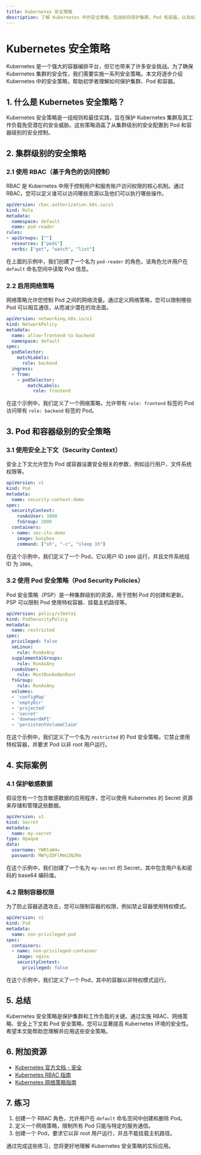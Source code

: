 ```yaml
---
title: Kubernetes 安全策略
description: 了解 Kubernetes 中的安全策略，包括如何保护集群、Pod 和容器，以及如何实施最佳实践来确保 Kubernetes 环境的安全性。
---
```


# Kubernetes 安全策略

Kubernetes 是一个强大的容器编排平台，但它也带来了许多安全挑战。为了确保 Kubernetes 集群的安全性，我们需要实施一系列安全策略。本文将逐步介绍 Kubernetes 中的安全策略，帮助初学者理解如何保护集群、Pod 和容器。

## 1. 什么是 Kubernetes 安全策略？

Kubernetes 安全策略是一组规则和最佳实践，旨在保护 Kubernetes 集群及其工作负载免受潜在的安全威胁。这些策略涵盖了从集群级别的安全配置到 Pod 和容器级别的安全控制。

## 2. 集群级别的安全策略

### 2.1 使用 RBAC（基于角色的访问控制）

RBAC 是 Kubernetes 中用于控制用户和服务账户访问权限的核心机制。通过 RBAC，您可以定义谁可以访问哪些资源以及他们可以执行哪些操作。

```yaml
apiVersion: rbac.authorization.k8s.io/v1
kind: Role
metadata:
  namespace: default
  name: pod-reader
rules:
- apiGroups: [""]
  resources: ["pods"]
  verbs: ["get", "watch", "list"]
```

在上面的示例中，我们创建了一个名为 `pod-reader` 的角色，该角色允许用户在 `default` 命名空间中读取 Pod 信息。

### 2.2 启用网络策略

网络策略允许您控制 Pod 之间的网络流量。通过定义网络策略，您可以限制哪些 Pod 可以相互通信，从而减少潜在的攻击面。

```yaml
apiVersion: networking.k8s.io/v1
kind: NetworkPolicy
metadata:
  name: allow-frontend-to-backend
  namespace: default
spec:
  podSelector:
    matchLabels:
      role: backend
  ingress:
  - from:
    - podSelector:
        matchLabels:
          role: frontend
```

在这个示例中，我们定义了一个网络策略，允许带有 `role: frontend` 标签的 Pod 访问带有 `role: backend` 标签的 Pod。

## 3. Pod 和容器级别的安全策略

### 3.1 使用安全上下文（Security Context）

安全上下文允许您为 Pod 或容器设置安全相关的参数，例如运行用户、文件系统权限等。

```yaml
apiVersion: v1
kind: Pod
metadata:
  name: security-context-demo
spec:
  securityContext:
    runAsUser: 1000
    fsGroup: 2000
  containers:
  - name: sec-ctx-demo
    image: busybox
    command: ["sh", "-c", "sleep 1h"]
```

在这个示例中，我们定义了一个 Pod，它以用户 ID `1000` 运行，并且文件系统组 ID 为 `2000`。

### 3.2 使用 Pod 安全策略（Pod Security Policies）

Pod 安全策略（PSP）是一种集群级别的资源，用于控制 Pod 的创建和更新。PSP 可以限制 Pod 使用特权容器、挂载主机路径等。

```yaml
apiVersion: policy/v1beta1
kind: PodSecurityPolicy
metadata:
  name: restricted
spec:
  privileged: false
  seLinux:
    rule: RunAsAny
  supplementalGroups:
    rule: RunAsAny
  runAsUser:
    rule: MustRunAsNonRoot
  fsGroup:
    rule: RunAsAny
  volumes:
  - 'configMap'
  - 'emptyDir'
  - 'projected'
  - 'secret'
  - 'downwardAPI'
  - 'persistentVolumeClaim'
```

在这个示例中，我们定义了一个名为 `restricted` 的 Pod 安全策略，它禁止使用特权容器，并要求 Pod 以非 root 用户运行。

## 4. 实际案例

### 4.1 保护敏感数据

假设您有一个包含敏感数据的应用程序，您可以使用 Kubernetes 的 Secret 资源来存储和管理这些数据。

```yaml
apiVersion: v1
kind: Secret
metadata:
  name: my-secret
type: Opaque
data:
  username: YWRtaW4=
  password: MWYyZDFlMmU2N2Rm
```

在这个示例中，我们创建了一个名为 `my-secret` 的 Secret，其中包含用户名和密码的 base64 编码值。

### 4.2 限制容器权限

为了防止容器逃逸攻击，您可以限制容器的权限，例如禁止容器使用特权模式。

```yaml
apiVersion: v1
kind: Pod
metadata:
  name: non-privileged-pod
spec:
  containers:
  - name: non-privileged-container
    image: nginx
    securityContext:
      privileged: false
```

在这个示例中，我们定义了一个 Pod，其中的容器以非特权模式运行。

## 5. 总结

Kubernetes 安全策略是保护集群和工作负载的关键。通过实施 RBAC、网络策略、安全上下文和 Pod 安全策略，您可以显著提高 Kubernetes 环境的安全性。希望本文能帮助您理解并应用这些安全策略。

## 6. 附加资源

- [Kubernetes 官方文档 - 安全](https://kubernetes.io/docs/concepts/security/)
- [Kubernetes RBAC 指南](https://kubernetes.io/docs/reference/access-authn-authz/rbac/)
- [Kubernetes 网络策略指南](https://kubernetes.io/docs/concepts/services-networking/network-policies/)

## 7. 练习

1. 创建一个 RBAC 角色，允许用户在 `default` 命名空间中创建和删除 Pod。
2. 定义一个网络策略，限制所有 Pod 只能与特定的服务通信。
3. 创建一个 Pod，要求它以非 root 用户运行，并且不能挂载主机路径。

通过完成这些练习，您将更好地理解 Kubernetes 安全策略的实际应用。
